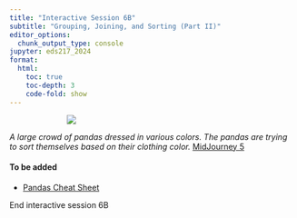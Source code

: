 ```yaml
---
title: "Interactive Session 6B"
subtitle: "Grouping, Joining, and Sorting (Part II)"
editor_options: 
  chunk_output_type: console
jupyter: eds217_2024
format:
  html:
    toc: true
    toc-depth: 3
    code-fold: show
---
```




::: {style="width: 60%; margin: auto;"}
![](images/grouping_filtering.jpeg)
:::

:::{.gray-text .center-text}
*A large crowd of pandas dressed in various colors. The pandas are trying to sort themselves based on their clothing color.* [MidJourney 5](https://www.midjourney.com/jobs/a0c058d4-d21b-469c-a71a-9e38e5715ab2?index=0)
:::


#### To be added

- [Pandas Cheat Sheet](Pandas_Cheat_Sheet.pdf)

::: {.center-text .body-text-xl .teal-text}
End interactive session 6B
:::
